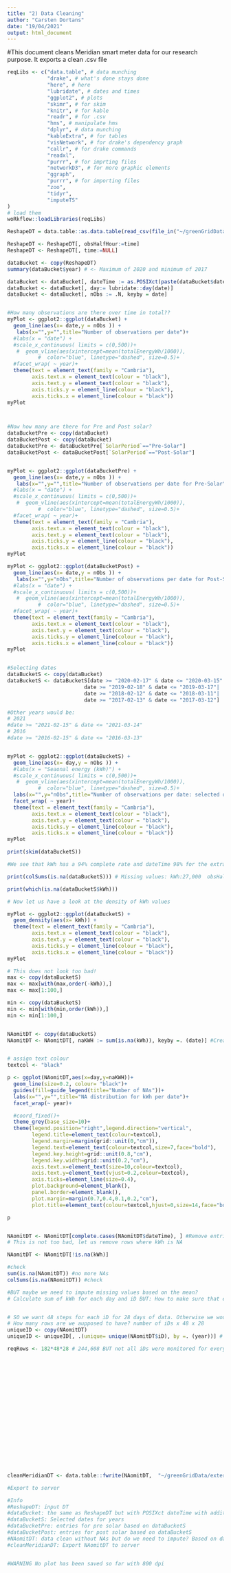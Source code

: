 ```yaml
---
title: "2) Data Cleaning"
author: "Carsten Dortans"
date: "19/04/2021"
output: html_document
---
```


#This document cleans Meridian smart meter data for our research purpose. It exports a clean .csv file

```r

reqLibs <- c("data.table", # data munching
             "drake", # what's done stays done
             "here", # here
             "lubridate", # dates and times
             "ggplot2", # plots
             "skimr", # for skim
             "knitr", # for kable
             "readr", # for .csv
             "hms", # manipulate hms
             "dplyr", # data munching
             "kableExtra", # for tables
             "visNetwork", # for drake's dependency graph
             "callr", # for drake commands
             "readxl",
             "purrr", # for imprting files
             "networkD3", # for more graphic elements
             "ggraph",
             "purrr", # for importing files
             "zoo",
             "tidyr",
             "imputeTS"
)
# load them
woRkflow::loadLibraries(reqLibs)

```

```r

ReshapeDT = data.table::as.data.table(read_csv(file_in("~/greenGridData/externalData//Meridian/1_Reshape/finalReshape.csv"))) #Requires step 1: reshaping data 

```

```r

ReshapeDT <- ReshapeDT[, obsHalfHour:=time]
ReshapeDT <- ReshapeDT[, time:=NULL]

dataBucket <- copy(ReshapeDT)
summary(dataBucket$year) # <- Maximum of 2020 and minimum of 2017

dataBucket <- dataBucket[, dateTime := as.POSIXct(paste(dataBucket$date, dataBucket$obsHalfHour), format="%Y-%m-%d %H:%M:%S", tz = "Pacific/Auckland")]
dataBucket <- dataBucket[, day:= lubridate::day(date)]
dataBucket <- dataBucket[, nObs := .N, keyby = date]


#How many observations are there over time in total??
myPlot <- ggplot2::ggplot(dataBucket) +
  geom_line(aes(x= date,y = nObs )) +
   labs(x="",y="",title="Number of observations per date")+
  #labs(x = "date") +
  #scale_x_continuous( limits = c(0,500))+
   #  geom_vline(aes(xintercept=mean(totalEnergyWh/1000)),
          #  color="blue", linetype="dashed", size=0.5)+
  #facet_wrap( ~ year)+
  theme(text = element_text(family = "Cambria"),
        axis.text.x = element_text(colour = "black"),
        axis.text.y = element_text(colour = "black"),
        axis.ticks.y = element_line(colour = "black"),
        axis.ticks.x = element_line(colour = "black"))
myPlot



#Now how many are there for Pre and Post solar?
dataBucketPre <- copy(dataBucket)
dataBucketPost <- copy(dataBucket)
dataBucketPre <- dataBucketPre[`SolarPeriod`=="Pre-Solar"]
dataBucketPost <- dataBucketPost[`SolarPeriod`=="Post-Solar"]


myPlot <- ggplot2::ggplot(dataBucketPre) +
  geom_line(aes(x= date,y = nObs )) +
   labs(x="",y="",title="Number of observations per date for Pre-Solar")+
  #labs(x = "date") +
  #scale_x_continuous( limits = c(0,500))+
   #  geom_vline(aes(xintercept=mean(totalEnergyWh/1000)),
          #  color="blue", linetype="dashed", size=0.5)+
  #facet_wrap( ~ year)+
  theme(text = element_text(family = "Cambria"),
        axis.text.x = element_text(colour = "black"),
        axis.text.y = element_text(colour = "black"),
        axis.ticks.y = element_line(colour = "black"),
        axis.ticks.x = element_line(colour = "black"))
myPlot

myPlot <- ggplot2::ggplot(dataBucketPost) +
  geom_line(aes(x= date,y = nObs )) +
   labs(x="",y="nObs",title="Number of observations per date for Post-Solar")+
  #labs(x = "date") +
  #scale_x_continuous( limits = c(0,500))+
   #  geom_vline(aes(xintercept=mean(totalEnergyWh/1000)),
          #  color="blue", linetype="dashed", size=0.5)+
  #facet_wrap( ~ year)+
  theme(text = element_text(family = "Cambria"),
        axis.text.x = element_text(colour = "black"),
        axis.text.y = element_text(colour = "black"),
        axis.ticks.y = element_line(colour = "black"),
        axis.ticks.x = element_line(colour = "black"))
myPlot



```

```r

#Selecting dates
dataBucketS <- copy(dataBucket)
dataBucketS <- dataBucketS[date >= "2020-02-17" & date <= "2020-03-15"| #These are teh last two weeks in Feb and the first two in March for summer data without public holidays
                         date >= "2019-02-18" & date <= "2019-03-17"|
                         date >= "2018-02-12" & date <= "2018-03-11"|
                         date >= "2017-02-13" & date <= "2017-03-12"]

#Other years would be:
# 2021 
#date >= "2021-02-15" & date <= "2021-03-14"
# 2016
#date >= "2016-02-15" & date <= "2016-03-13"


myPlot <- ggplot2::ggplot(dataBucketS) +
  geom_line(aes(x= day,y = nObs )) +
  #labs(x = "Seaonal energy (kWh)") +
  #scale_x_continuous( limits = c(0,500))+
   #  geom_vline(aes(xintercept=mean(totalEnergyWh/1000)),
          #  color="blue", linetype="dashed", size=0.5)+
  labs(x="",y="nObs",title="Number of observations per date: selected dates")+
  facet_wrap( ~ year)+
  theme(text = element_text(family = "Cambria"),
        axis.text.x = element_text(colour = "black"),
        axis.text.y = element_text(colour = "black"),
        axis.ticks.y = element_line(colour = "black"),
        axis.ticks.x = element_line(colour = "black"))
myPlot


```



```r

print(skim(dataBucketS))

#We see that kWh has a 94% complete rate and dateTime 98% for the extracted time period

print(colSums(is.na(dataBucketS))) # Missing values: kWh:27,000  obsHalfHour: 10,000  dateTime: 10,000

print(which(is.na(dataBucketS$kWh)))

# Now let us have a look at the density of kWh values

myPlot <- ggplot2::ggplot(dataBucketS) +
  geom_density(aes(x= kWh)) +
  theme(text = element_text(family = "Cambria"),
        axis.text.x = element_text(colour = "black"),
        axis.text.y = element_text(colour = "black"),
        axis.ticks.y = element_line(colour = "black"),
        axis.ticks.x = element_line(colour = "black"))
myPlot

# This does not look too bad!
max <- copy(dataBucketS)
max <- max[with(max,order(-kWh)),]
max <- max[1:100,]

min <- copy(dataBucketS)
min <- min[with(min,order(kWh)),]
min <- min[1:100,]


NAomitDT <- copy(dataBucketS)
NAomitDT <- NAomitDT[, naKWH := sum(is.na(kWh)), keyby =. (date)] #Creates a variable showing NAs in kWh for date


# assign text colour
textcol <- "black"

p <- ggplot(NAomitDT,aes(x=day,y=naKWH))+
  geom_line(size=0.2, colour= "black")+
  guides(fill=guide_legend(title="Number of NAs"))+
  labs(x="",y="",title="NA distribution for kWh per date")+
  facet_wrap(~ year)+

  #coord_fixed()+
  theme_grey(base_size=10)+
  theme(legend.position="right",legend.direction="vertical",
        legend.title=element_text(colour=textcol),
        legend.margin=margin(grid::unit(0,"cm")),
        legend.text=element_text(colour=textcol,size=7,face="bold"),
        legend.key.height=grid::unit(0.8,"cm"),
        legend.key.width=grid::unit(0.2,"cm"),
        axis.text.x=element_text(size=10,colour=textcol),
        axis.text.y=element_text(vjust=0.2,colour=textcol),
        axis.ticks=element_line(size=0.4),
        plot.background=element_blank(),
        panel.border=element_blank(),
        plot.margin=margin(0.7,0.4,0.1,0.2,"cm"),
        plot.title=element_text(colour=textcol,hjust=0,size=14,face="bold"))

p



```

```r


NAomitDT <- NAomitDT[complete.cases(NAomitDT$dateTime), ] #Remove entries where no dateTime was recorded n=10,000
# This is not too bad, let us remove rows where kWh is NA

NAomitDT <- NAomitDT[!is.na(kWh)]

#check
sum(is.na(NAomitDT)) #no more NAs
colSums(is.na(NAomitDT)) #check 

#BUT maybe we need to impute missing values based on the mean?
# Calculate sum of kWh for each day and iD BUT: How to make sure that every day 48 values are considered? Do we need to impute data so that we have 48 obs for each day? What if a day is missing for an iD? 


# SO we want 48 steps for each iD for 28 days of data. Otherwise we wouldn't comapre apples with apples 
# How many rows are we aupposed to have? number of iDs x 48 x 28
uniqueID <- copy(NAomitDT)
uniqueID <- uniqueID[, .(unique= unique(NAomitDT$iD), by =. (year))] # 182 iDs

reqRows <- 182*48*28 # 244,608 BUT not all iDs were monitored for every year





















```




```r


cleanMeridianDT <- data.table::fwrite(NAomitDT,  "~/greenGridData/externalData//Meridian/2_Cleaned/cleanMeridian.csv")

#Export to server

#Info
#ReshapeDT: input DT
#dataBucket: the same as ReshapeDT but with POSIXct dateTime with additional lubridate values
#dataBucketS: Selected dates for years
#dataBucketPre: entries for pre solar based on dataBucketS
#dataBucketPost: entries for post solar based on dataBucketS
#NAomitDT: data clean without NAs but do we need to impute? Based on dataBucketS
#cleanMeridianDT: Export NAomitDT to server


#WARNING No plot has been saved so far with 800 dpi
```










